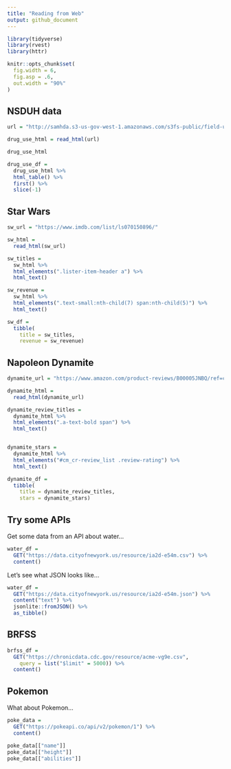 ```yaml
---
title: "Reading from Web"
output: github_document
---
```


```r
library(tidyverse)
library(rvest)
library(httr)

knitr::opts_chunk$set(
  fig.width = 6, 
  fig.asp = .6,
  out.width = "90%"
)
```


## NSDUH data

```r
url = "http://samhda.s3-us-gov-west-1.amazonaws.com/s3fs-public/field-uploads/2k15StateFiles/NSDUHsaeShortTermCHG2015.htm"

drug_use_html = read_html(url)

drug_use_html

drug_use_df =
  drug_use_html %>%
  html_table() %>% 
  first() %>% 
  slice(-1)
```


## Star Wars

```r
sw_url = "https://www.imdb.com/list/ls070150896/"

sw_html = 
  read_html(sw_url)

sw_titles = 
  sw_html %>% 
  html_elements(".lister-item-header a") %>% 
  html_text()

sw_revenue = 
  sw_html %>% 
  html_elements(".text-small:nth-child(7) span:nth-child(5)") %>% 
  html_text()

sw_df = 
  tibble(
    title = sw_titles,
    revenue = sw_revenue)
```


## Napoleon Dynamite

```r
dynamite_url = "https://www.amazon.com/product-reviews/B00005JNBQ/ref=cm_cr_arp_d_viewopt_rvwer?ie=UTF8&reviewerType=avp_only_reviews&sortBy=recent&pageNumber=1"

dynamite_html = 
  read_html(dynamite_url)

dynamite_review_titles =
  dynamite_html %>% 
  html_elements(".a-text-bold span") %>% 
  html_text()


dynamite_stars =
  dynamite_html %>% 
  html_elements("#cm_cr-review_list .review-rating") %>% 
  html_text()

dynamite_df = 
  tibble(
    title = dynamite_review_titles,
    stars = dynamite_stars)
```


## Try some APIs

Get some data from an API about water...
```r
water_df = 
  GET("https://data.cityofnewyork.us/resource/ia2d-e54m.csv") %>% 
  content()
```


Let's see what JSON looks like...
```r
water_df = 
  GET("https://data.cityofnewyork.us/resource/ia2d-e54m.json") %>% 
  content("text") %>% 
  jsonlite::fromJSON() %>% 
  as_tibble()
```



## BRFSS

```r
brfss_df = 
  GET("https://chronicdata.cdc.gov/resource/acme-vg9e.csv",
    query = list("$limit" = 5000)) %>% 
  content()
```

## Pokemon

What about Pokemon...
```r
poke_data = 
  GET("https://pokeapi.co/api/v2/pokemon/1") %>% 
  content()

poke_data[["name"]]
poke_data[["height"]]
poke_data[["abilities"]]
```

